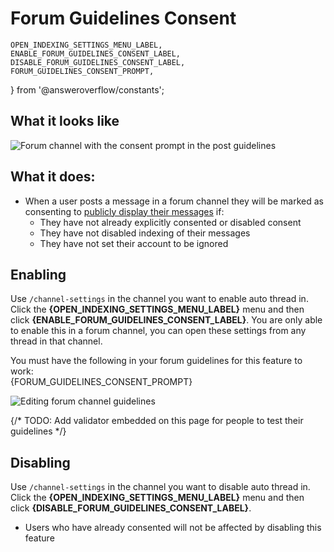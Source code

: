 # Forum Guidelines Consent

	OPEN_INDEXING_SETTINGS_MENU_LABEL,
	ENABLE_FORUM_GUIDELINES_CONSENT_LABEL,
	DISABLE_FORUM_GUIDELINES_CONSENT_LABEL,
	FORUM_GUIDELINES_CONSENT_PROMPT,
} from '@answeroverflow/constants';

## What it looks like

![Forum channel with the consent prompt in the post guidelines](/forum-post-guidelines-consent.png)

## What it does:

- When a user posts a message in a forum channel they will be marked as consenting to [publicly display their messages](/user-settings/displaying-messages) if:
  - They have not already explicitly consented or disabled consent
  - They have not disabled indexing of their messages
  - They have not set their account to be ignored

## Enabling

Use `/channel-settings` in the channel you want to enable auto thread in. Click the **{OPEN_INDEXING_SETTINGS_MENU_LABEL}** menu and then click **{ENABLE_FORUM_GUIDELINES_CONSENT_LABEL}**. You are only able to enable this in a forum channel, you can open these settings from any thread in that channel.


<Callout type="error" emoji="❗">
	You must have the following in your forum guidelines for this feature to work:
	<br />
	{FORUM_GUIDELINES_CONSENT_PROMPT}
</Callout>

![Editing forum channel guidelines](/editing-forum-guidelines.png)

{/* TODO: Add validator embedded on this page for people to test their guidelines */}

## Disabling

Use `/channel-settings` in the channel you want to disable auto thread in. Click the **{OPEN_INDEXING_SETTINGS_MENU_LABEL}** menu and then click **{DISABLE_FORUM_GUIDELINES_CONSENT_LABEL}**.

- Users who have already consented will not be affected by disabling this feature
